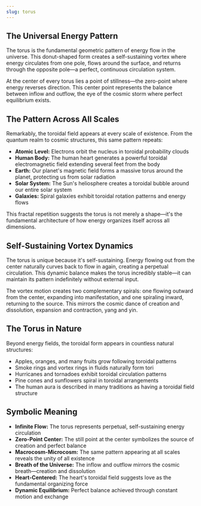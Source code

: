 ```yaml
---
slug: torus
---
```


<Section title="The Universal Energy Pattern">

## The Universal Energy Pattern

The torus is the fundamental geometric pattern of energy flow in the universe. This donut-shaped form creates a self-sustaining vortex where energy circulates from one pole, flows around the surface, and returns through the opposite pole—a perfect, continuous circulation system.

At the center of every torus lies a point of stillness—the zero-point where energy reverses direction. This center point represents the balance between inflow and outflow, the eye of the cosmic storm where perfect equilibrium exists.

</Section>

<Section title="The Pattern Across All Scales">

## The Pattern Across All Scales

Remarkably, the toroidal field appears at every scale of existence. From the quantum realm to cosmic structures, this same pattern repeats:

- **Atomic Level:** Electrons orbit the nucleus in toroidal probability clouds
- **Human Body:** The human heart generates a powerful toroidal electromagnetic field extending several feet from the body
- **Earth:** Our planet's magnetic field forms a massive torus around the planet, protecting us from solar radiation
- **Solar System:** The Sun's heliosphere creates a toroidal bubble around our entire solar system
- **Galaxies:** Spiral galaxies exhibit toroidal rotation patterns and energy flows

This fractal repetition suggests the torus is not merely a shape—it's the fundamental architecture of how energy organizes itself across all dimensions.

</Section>

<Section title="Self-Sustaining Vortex Dynamics">

## Self-Sustaining Vortex Dynamics

The torus is unique because it's self-sustaining. Energy flowing out from the center naturally curves back to flow in again, creating a perpetual circulation. This dynamic balance makes the torus incredibly stable—it can maintain its pattern indefinitely without external input.

The vortex motion creates two complementary spirals: one flowing outward from the center, expanding into manifestation, and one spiraling inward, returning to the source. This mirrors the cosmic dance of creation and dissolution, expansion and contraction, yang and yin.

</Section>

<Section title="The Torus in Nature">

## The Torus in Nature

Beyond energy fields, the toroidal form appears in countless natural structures:

- Apples, oranges, and many fruits grow following toroidal patterns
- Smoke rings and vortex rings in fluids naturally form tori
- Hurricanes and tornadoes exhibit toroidal circulation patterns
- Pine cones and sunflowers spiral in toroidal arrangements
- The human aura is described in many traditions as having a toroidal field structure

</Section>

<Section title="Symbolic Meaning">

## Symbolic Meaning

- **Infinite Flow:** The torus represents perpetual, self-sustaining energy circulation
- **Zero-Point Center:** The still point at the center symbolizes the source of creation and perfect balance
- **Macrocosm-Microcosm:** The same pattern appearing at all scales reveals the unity of all existence
- **Breath of the Universe:** The inflow and outflow mirrors the cosmic breath—creation and dissolution
- **Heart-Centered:** The heart's toroidal field suggests love as the fundamental organizing force
- **Dynamic Equilibrium:** Perfect balance achieved through constant motion and exchange

</Section>

<RelatedGeometries slug="torus" />
